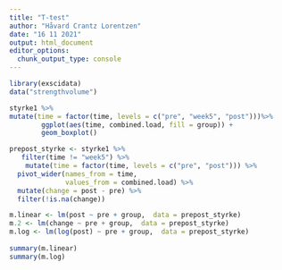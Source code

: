 ```yaml
---
title: "T-test"
author: "Håvard Crantz Lorentzen"
date: "16 11 2021"
output: html_document
editor_options: 
  chunk_output_type: console
---
```


```r
library(exscidata)
data("strengthvolume")

styrke1 %>%
mutate(time = factor(time, levels = c("pre", "week5", "post")))%>%
        ggplot(aes(time, combined.load, fill = group)) + 
        geom_boxplot() 

prepost_styrke <- styrke1 %>%
   filter(time != "week5") %>%
    mutate(time = factor(time, levels = c("pre", "post"))) %>% 
  pivot_wider(names_from = time, 
              values_from = combined.load) %>%
  mutate(change = post - pre) %>%
  filter(!is.na(change))

m.linear <- lm(post ~ pre + group,  data = prepost_styrke)
m.2 <- lm(change ~ pre + group,  data = prepost_styrke)
m.log <- lm(log(post) ~ pre + group,  data = prepost_styrke)
  
summary(m.linear)
summary(m.log)

```


